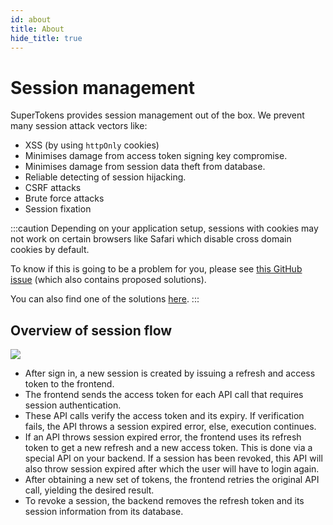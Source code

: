```yaml
---
id: about
title: About
hide_title: true
---
```


<!-- COPY DOCS -->
<!-- ./thirdpartyemailpassword/common-customizations/sessions/about.mdx -->

# Session management

SuperTokens provides session management out of the box. We prevent many session attack vectors like:
- XSS (by using `httpOnly` cookies)
- Minimises damage from access token signing key compromise.
- Minimises damage from session data theft from database.
- Reliable detecting of session hijacking.
- CSRF attacks
- Brute force attacks
- Session fixation

:::caution
Depending on your application setup, sessions with cookies may not work on certain browsers like Safari which disable cross domain cookies by default.

To know if this is going to be a problem for you, please see [this GitHub issue](https://github.com/supertokens/supertokens-core/issues/280) (which also contains proposed solutions).

You can also find one of the solutions [here](../../advanced-customizations/examples/localstorage/about).
:::

## Overview of session flow 
<img src="/img/session_flow.png" />

- After sign in, a new session is created by issuing a refresh and access token to the frontend.
- The frontend sends the access token for each API call that requires session authentication.
- These API calls verify the access token and its expiry. If verification fails, the API throws a session expired error, else, execution continues.
- If an API throws session expired error, the frontend uses its refresh token to get a new refresh and a new access token. This is done via a special API on your backend. If a session has been revoked, this API will also throw session expired after which the user will have to login again.
- After obtaining a new set of tokens, the frontend retries the original API call, yielding the desired result.
- To revoke a session, the backend removes the refresh token and its session information from its database.
